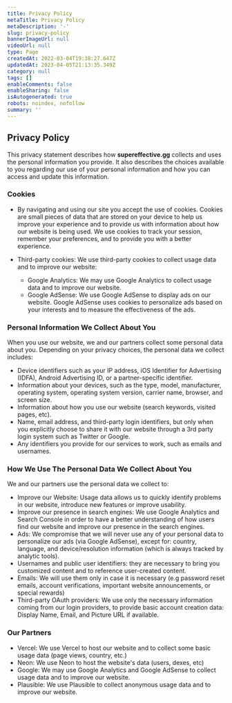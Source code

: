 ```yaml
---
title: Privacy Policy
metaTitle: Privacy Policy
metaDescription: '-'
slug: privacy-policy
bannerImageUrl: null
videoUrl: null
type: Page
createdAt: 2022-03-04T19:38:27.647Z
updatedAt: 2023-04-05T21:13:35.349Z
category: null
tags: []
enableComments: false
enableSharing: false
isAutogenerated: true
robots: noindex, nofollow
summary: ''
---
```


## Privacy Policy

This privacy statement describes how **supereffective.gg** collects and uses the personal information you provide. It
also describes the choices available to you regarding our use of your personal information and how you can access and
update this information.

### Cookies

- By navigating and using our site you accept the use of cookies. Cookies are small pieces of data that are stored on
  your device to help us improve your experience and to provide us with information about how our website is being used.
  We use cookies to track your session, remember your preferences, and to provide you with a better experience.

- Third-party cookies: We use third-party cookies to collect usage data and to improve our website:
  - Google Analytics: We may use Google Analytics to collect usage data and to improve our website.
  - Google AdSense: We use Google AdSense to display ads on our website. Google AdSense uses cookies to personalize ads
    based on your interests and to measure the effectiveness of the ads.

### Personal Information We Collect About You

When you use our website, we and our partners collect some personal data about you. Depending on your privacy choices,
the personal data we collect includes:

- Device identifiers such as your IP address, iOS Identifier for Advertising (IDFA), Android Advertising ID, or a
  partner-specific identifier.
- Information about your devices, such as the type, model, manufacturer, operating system, operating system version,
  carrier name, browser, and screen size.
- Information about how you use our website (search keywords, visited pages, etc).
- Name, email address, and third-party login identifiers, but only when you explicitly choose to share it with our
  website through a 3rd party login system such as Twitter or Google.
- Any identifiers you provide for our services to work, such as emails and usernames.

### How We Use The Personal Data We Collect About You

We and our partners use the personal data we collect to:

- Improve our Website: Usage data allows us to quickly identify problems in our website, introduce new features or
  improve usability.
- Improve our presence in search engines: We use Google Analytics and Search Console in order to have a better
  understanding of how users find our website and improve our presence in the search engines.
- Ads: We compromise that we will never use any of your personal data to personalize our ads (via Google AdSense),
  except for: country, language, and device/resolution information (which is always tracked by analytic tools).
- Usernames and public user identifiers: they are necessary to bring you customized content and to reference
  user-created content.
- Emails: We will use them only in case it is necessary (e.g password reset emails, account verifications, important
  website announcements, or special rewards)
- Third-party OAuth providers: We use only the necessary information coming from our login providers, to provide basic
  account creation data: Display Name, Email, and Picture URL if available.

### Our Partners

- Vercel: We use Vercel to host our website and to collect some basic usage data (page views, country, etc.)
- Neon: We use Neon to host the website's data (users, dexes, etc)
- Google: We may use Google Analytics and Google AdSense to collect usage data and to improve our website.
- Plausible: We use Plausible to collect anonymous usage data and to improve our website.

